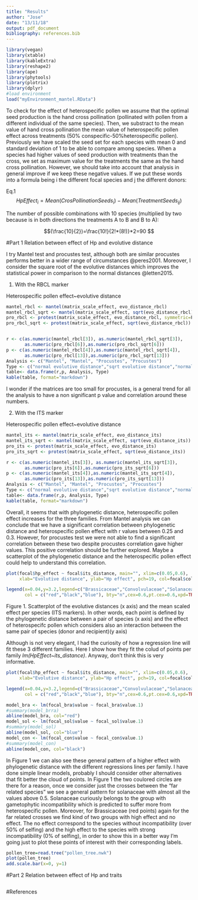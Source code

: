 ```yaml
---
title: "Results"
author: "Jose"
date: "13/11/18"
output: pdf_document
bibliography: references.bib
---
```


```r
library(vegan)
library(xtable)
library(kableExtra)
library(reshape2)
library(ape)
library(phytools)
library(plotrix)
library(dplyr)
#load environment
load("myEnvironment_mantel.RData")
```

To check for the effect of heterospecific pollen we assume that the optimal seed production is the hand cross pollination (pollinated with pollen from a different individual of the same species). Then, we substract to the mean value of hand cross pollination the mean value of heterospecific pollen effect across treatments (50% conspecific-50%heterospecific pollen). Previously we have scaled the seed set for each species with mean 0 and standard deviation of 1 to be able to compare among species. When a species had higher values of seed production with treatments than the cross, we set as maximum value for the treatments the same as the hand cross pollination. However, we should take into account that analysis in general improve if we keep these negative values. If we put these words into a formula being i the different focal species and j the different donors:

Eq.1  $$HpEffect_{i}=Mean(CrosPollinationSeeds_{i})-Mean(TreatmentSeeds_{ij})$$

The number of possible combinations with 10 species (multiplied by two because is in both directions the treatments A to B and B to A):

$$(\frac{10}{2})=\frac{10!}{2!*(8!)}*2=90 $$


#Part 1 Relation between effect of Hp and evolutive distance

I try Mantel test and procustes test, although both are similar procustes performs better in a wider range of circumstances @peres2001. Moreover, I consider the square root of the evolutive distances which improves the statistical power in comparison to the normal distances @letten2015.

1) With the RBCL marker

Heterospecific pollen effect~evolutive distance
```r
mantel_rbcl <- mantel(matrix_scale_effect, evo_distance_rbcl)
mantel_rbcl_sqrt <- mantel(matrix_scale_effect, sqrt(evo_distance_rbcl))
pro_rbcl <- protest(matrix_scale_effect, evo_distance_rbcl, symmetric=F)
pro_rbcl_sqrt <- protest(matrix_scale_effect, sqrt(evo_distance_rbcl))


r <- c(as.numeric(mantel_rbcl[3]), as.numeric(mantel_rbcl_sqrt[3]),
       as.numeric(pro_rbcl[6]),as.numeric(pro_rbcl_sqrt[6]))
p <- c(as.numeric(mantel_rbcl[4]),as.numeric(mantel_rbcl_sqrt[4]),
       as.numeric(pro_rbcl[13]),as.numeric(pro_rbcl_sqrt[13]))
Analysis <- c("Mantel", "Mantel", "Procustes", "Procustes")
Type <- c("normal evolutive distance","sqrt evolutive distance","normal evolutive distance", "sqrt evolutive distance")
table<- data.frame(r,p, Analysis, Type)
kable(table, format="markdown")
```

I wonder if the matrices are too small for procustes, is a general trend for all the analysis to have a non significant p value and correlation around these numbers.

2) With the ITS marker

Heterospecific pollen effect~evolutive distance
```r
mantel_its <- mantel(matrix_scale_effect, evo_distance_its)
mantel_its_sqrt <- mantel(matrix_scale_effect, sqrt(evo_distance_its))
pro_its <- protest(matrix_scale_effect, evo_distance_its)
pro_its_sqrt <- protest(matrix_scale_effect, sqrt(evo_distance_its))

r <- c(as.numeric(mantel_its[3]), as.numeric(mantel_its_sqrt[3]),
       as.numeric(pro_its[6]),as.numeric(pro_its_sqrt[6]))
p <- c(as.numeric(mantel_its[4]),as.numeric(mantel_its_sqrt[4]),
       as.numeric(pro_its[13]),as.numeric(pro_its_sqrt[13]))
Analysis <- c("Mantel", "Mantel", "Procustes", "Procustes")
Type <- c("normal evolutive distance","sqrt evolutive distance","normal evolutive distance", "sqrt evolutive distance")
table<- data.frame(r,p, Analysis, Type)
kable(table, format="markdown")
```

Overall, it seems that with phylogenetic distance, heterospecific pollen effect increases for the three families. From Mantel analysis we can conclude that we have a significant correlation between phylogenetic distance and heterospecific pollen effect with r values between 0.25 and 0.3. However, for procustes test we were not able to find a significant correlation between these two despite procustes correlation gave higher values. This positive correlation should be further explored. Maybe a scatterplot of the phylogenetic distance and the heterospecific pollen effect could help to understand this correlation.
```r


plot(focal$hp_effect ~ focal$its_distance, main="", xlim=c(0.05,0.6),
     xlab="Evolutive distance", ylab="Hp effect", pch=19, col=focal$col_focal)

legend(x=0.04,y=3.2,legend=c("Brassicaceae","Convolvulaceae","Solanaceae"),pch=(c(16,16,16)), 
       col = c("red","black","blue"), bty="n",cex=0.6,pt.cex=0.6,xpd=TRUE)

```
Figure 1. Scatterplot of the evolutive distances (x axis) and the mean scaled effect per species (ITS markers). In other words, each point is defined by the phylogenetic distance between a pair of species (x axis) and the effect of heterospecifc pollen which considers also an interaction between the same pair of species (donor and recipient)(y axis)
\newpage

Although is not very elegant, I  had the curiosity of how a regression line will fit these 3 different families. Here I show how they fit the colud of points per family *lm(HpEffect~its_distance)*. Anyway, don't think this is very informative.


```r

plot(focal$hp_effect ~ focal$its_distance, main="", xlim=c(0.05,0.6),
     xlab="Evolutive distance", ylab="Hp effect", pch=19, col=focal$col_focal)

legend(x=0.04,y=3.2,legend=c("Brassicaceae","Convolvulaceae","Solanaceae"),pch=(c(16,16,16)), 
       col = c("red","black","blue"), bty="n",cex=0.6,pt.cex=0.6,xpd=TRUE)

model_bra <- lm(focal_bra$value ~ focal_bra$value.1)
#summary(model_brra)
abline(model_bra, col="red")
model_sol <- lm(focal_sol$value ~ focal_sol$value.1)
#summary(model_sol)
abline(model_sol, col="blue")
model_con <- lm(focal_con$value ~ focal_con$value.1)
#summary(model_con)
abline(model_con, col="black")

```








In Figure 1 we can also see these general pattern of a higher effect with phylogenetic distance with the different regressions lines per family. I have done simple linear models, probably I should consider other alternatives that fit better the cloud of points. In Figure 1 the two coulored circles are there for a reason, once we consider just the crosses between the "far related species" we see a general pattern for solanaceae with almost all the values above 0.5. Solanaceae curiously belongs to the group with gametophytic incompatibility which is predicted to suffer more from heterospecific pollen. Moreover, for Brassicaceae (red points) again for the far related crosses we find kind of two groups with high effect and no effect. The no effect correspond to the species without incompatibility (over 50% of selfing) and the high effect to the species with strong incompatibility (0% of selfing), in order to show this in a better way I'm going just to plot these points of interest with their corresponding labels.


\newpage

```r
pollen_tree=read.tree("pollen_tree.nwk")
plot(pollen_tree)
add.scale.bar(x=0, y=1)
```

\newpage
#Part 2 Relation between effect of Hp and traits

```r

```



#References